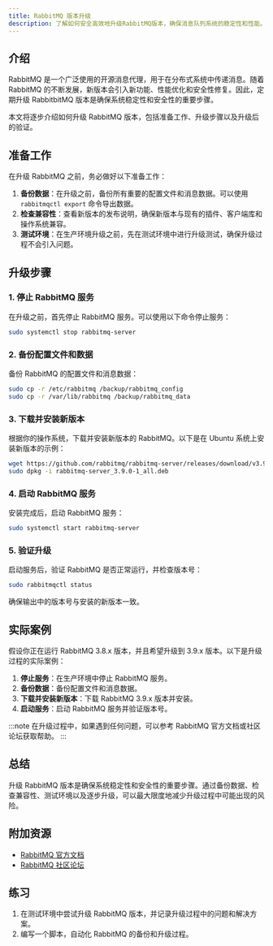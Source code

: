 ```yaml
---
title: RabbitMQ 版本升级
description: 了解如何安全高效地升级RabbitMQ版本，确保消息队列系统的稳定性和性能。
---
```


## 介绍

RabbitMQ 是一个广泛使用的开源消息代理，用于在分布式系统中传递消息。随着 RabbitMQ 的不断发展，新版本会引入新功能、性能优化和安全性修复。因此，定期升级 RabbitbitMQ 版本是确保系统稳定性和安全性的重要步骤。

本文将逐步介绍如何升级 RabbitMQ 版本，包括准备工作、升级步骤以及升级后的验证。

## 准备工作

在升级 RabbitMQ 之前，务必做好以下准备工作：

1. **备份数据**：在升级之前，备份所有重要的配置文件和消息数据。可以使用 `rabbitmqctl export` 命令导出数据。
2. **检查兼容性**：查看新版本的发布说明，确保新版本与现有的插件、客户端库和操作系统兼容。
3. **测试环境**：在生产环境升级之前，先在测试环境中进行升级测试，确保升级过程不会引入问题。

## 升级步骤

### 1. 停止 RabbitMQ 服务

在升级之前，首先停止 RabbitMQ 服务。可以使用以下命令停止服务：

```bash
sudo systemctl stop rabbitmq-server
```

### 2. 备份配置文件和数据

备份 RabbitMQ 的配置文件和消息数据：

```bash
sudo cp -r /etc/rabbitmq /backup/rabbitmq_config
sudo cp -r /var/lib/rabbitmq /backup/rabbitmq_data
```

### 3. 下载并安装新版本

根据你的操作系统，下载并安装新版本的 RabbitMQ。以下是在 Ubuntu 系统上安装新版本的示例：

```bash
wget https://github.com/rabbitmq/rabbitmq-server/releases/download/v3.9.0/rabbitmq-server_3.9.0-1_all.deb
sudo dpkg -i rabbitmq-server_3.9.0-1_all.deb
```

### 4. 启动 RabbitMQ 服务

安装完成后，启动 RabbitMQ 服务：

```bash
sudo systemctl start rabbitmq-server
```

### 5. 验证升级

启动服务后，验证 RabbitMQ 是否正常运行，并检查版本号：

```bash
sudo rabbitmqctl status
```

确保输出中的版本号与安装的新版本一致。

## 实际案例

假设你正在运行 RabbitMQ 3.8.x 版本，并且希望升级到 3.9.x 版本。以下是升级过程的实际案例：

1. **停止服务**：在生产环境中停止 RabbitMQ 服务。
2. **备份数据**：备份配置文件和消息数据。
3. **下载并安装新版本**：下载 RabbitMQ 3.9.x 版本并安装。
4. **启动服务**：启动 RabbitMQ 服务并验证版本号。

:::note
在升级过程中，如果遇到任何问题，可以参考 RabbitMQ 官方文档或社区论坛获取帮助。
:::

## 总结

升级 RabbitMQ 版本是确保系统稳定性和安全性的重要步骤。通过备份数据、检查兼容性、测试环境以及逐步升级，可以最大限度地减少升级过程中可能出现的风险。

## 附加资源

- [RabbitMQ 官方文档](https://www.rabbitmq.com/documentation.html)
- [RabbitMQ 社区论坛](https://groups.google.com/g/rabbitmq-users)

## 练习

1. 在测试环境中尝试升级 RabbitMQ 版本，并记录升级过程中的问题和解决方案。
2. 编写一个脚本，自动化 RabbitMQ 的备份和升级过程。
